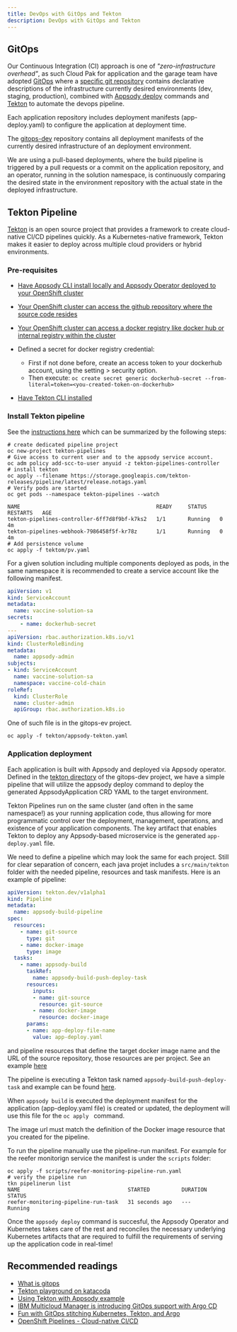 ```yaml
---
title: DevOps with GitOps and Tekton
description: DevOps with GitOps and Tekton
---
```


## GitOps

Our Continuous Integration (CI) approach is one of _"zero-infrastructure overhead"_, as such Cloud Pak for application and the garage team have adopted [GitOps](https://www.gitops.tech/#what-is-gitops) where a [specific git repository](https://github.ibm.com/vaccine-cold-chain/gitops-dev) contains declarative descriptions of the infrastructure currently desired environments (dev, staging, production), combined with [Appsody deploy]() commands and [Tekton](#tekton-pipeline) to automate the devops pipeline.

Each application repository includes deployment manifests (app-deploy.yaml) to configure the application at deployment time.  

The [gitops-dev](https://github.ibm.com/vaccine-cold-chain/gitops-dev) repository contains all deployment manifests of the currently desired infrastructure of an deployment environment.

We are using a pull-based deployments, where the build pipeline is triggered by a pull requests or a commit on the application repository, and an operator, running in the solution namespace, is continuously comparing the desired state in the environment repository with the actual state in the deployed infrastructure.

## Tekton Pipeline

[Tekton](https://tekton.dev/) is an open source project that provides a framework to create cloud-native CI/CD pipelines quickly. As a Kubernetes-native framework, Tekton makes it easier to deploy across multiple cloud providers or hybrid environments.

### Pre-requisites

* [Have Appsody CLI install locally and Appsody Operator deployed to your OpenShift cluster](https://appsody.dev/docs/using-appsody/deploying/)
* [Your OpenShift cluster can access the github repository where the source code resides]()
* [Your OpenShift cluster can access a docker registry like docker hub or internal registry within the cluster]()
* Defined a secret for docker registry credential: 
    * First if not done before, create an access token to your dockerhub account, using the setting > security option.
    * Then execute: `oc create secret generic dockerhub-secret --from-literal=token=<you-created-token-on-dockerhub>`

* [Have Tekton CLI installed](https://github.com/tektoncd/cli#installing-tkn)

### Install Tekton pipeline

See the [instructions here](https://github.com/tektoncd/pipeline/blob/master/docs/install.md) which can be summarized by the following steps:

```shell
# create dedicated pipeline project
oc new-project tekton-pipelines
# Give access to current user and to the appsody service account.
oc adm policy add-scc-to-user anyuid -z tekton-pipelines-controller
# install tekton
oc apply --filename https://storage.googleapis.com/tekton-releases/pipeline/latest/release.notags.yaml
# Verify pods are started
oc get pods --namespace tekton-pipelines --watch

NAME                                           READY     STATUS    RESTARTS   AGE
tekton-pipelines-controller-6ff7d8f9bf-k7ks2   1/1       Running   0          4m
tekton-pipelines-webhook-7986458f5f-kr78z      1/1       Running   0          4m
# Add persistence volume
oc apply -f tektom/pv.yaml
```

For a given solution including multiple components deployed as pods, in the same namespace it is recommended to create a service account like the following manifest.

```yaml
apiVersion: v1
kind: ServiceAccount
metadata:
  name: vaccine-solution-sa
secrets:
    - name: dockerhub-secret
---  
apiVersion: rbac.authorization.k8s.io/v1
kind: ClusterRoleBinding
metadata:
  name: appsody-admin
subjects:
- kind: ServiceAccount
  name: vaccine-solution-sa 
  namespace: vaccine-cold-chain
roleRef:
  kind: ClusterRole
  name: cluster-admin
  apiGroup: rbac.authorization.k8s.io
```

One of such file is in the gitops-ev project. 

```shell
oc apply -f tekton/appsody-tekton.yaml
```


### Application deployment

Each application is built with Appsody and deployed via Appsody operator. Defined in the [tekton directory](https://github.ibm.com/vaccine-cold-chain/gitops-dev/tree/master/tekton) of the gitops-dev project, we have a simple pipeline that will utilize the appsody deploy command to deploy the generated AppsodyApplication CRD YAML to the target environment.

Tekton Pipelines run on the same cluster (and often in the same namespace!) as your running application code, thus allowing for more programmatic control over the deployment, management, operations, and existence of your application components. The key artifact that enables Tekton to deploy any Appsody-based microservice is the generated `app-deploy.yaml` file. 

We need to define a pipeline which may look the same for each project. Still for clear separation of concern, each java projet includes a `src/main/tekton` folder with the needed pipeline, resources and task manifests. Here is an example of pipeline: 

```yaml
apiVersion: tekton.dev/v1alpha1
kind: Pipeline
metadata:
  name: appsody-build-pipeline
spec:
  resources:
    - name: git-source
      type: git
    - name: docker-image
      type: image
  tasks:
    - name: appsody-build
      taskRef:
        name: appsody-build-push-deploy-task
      resources:
        inputs:
        - name: git-source
          resource: git-source
        - name: docker-image
          resource: docker-image
      params:
      - name: app-deploy-file-name
        value: app-deploy.yaml
```

and pipeline resources that define the target docker image name and the URL of the source repository, those resources are per project. See an example [here]()

The pipeline is executing a Tekton task named `appsody-build-push-deploy-task` and example can be found [here](https://raw.githubusercontent.com/appsody/tekton-example/master/appsody-build-push-deploy.yaml). 

When `appsody build` is executed the deployment manifest for the application (app-deploy.yaml file) is created or updated, the deployment will use this file for the `oc apply ` command.

The image url must match the definition of the Docker image resource that you created for the pipeline.

To run the pipeline manually use the pipeline-run manifest. For example for the reefer monitorign service the manifest is under the `scripts` folder:

```shell
oc apply -f scripts/reefer-monitoring-pipeline-run.yaml 
# verify the pipeline run
tkn pipelinerun list
NAME                                  STARTED          DURATION   STATUS
reefer-monitoring-pipeline-run-task   31 seconds ago   ---        Running
```

Once the `appsody deploy` command is succesful, the Appsody Operator and Kubernetes takes care of the rest and reconciles the necessary underlying Kubernetes artifacts that are required to fulfill the requirements of serving up the application code in real-time!

## Recommended readings

* [What is gitops](https://www.gitops.tech/)
* [Tekton playground on katacoda](https://www.katacoda.com/ratrosyu/scenarios/playground)
* [Using Tekton with Appsody example](https://github.com/appsody/tekton-example)
* [IBM Multicloud Manager is introducing GitOps support with Argo CD](https://www.ibm.com/cloud/blog/simplify-and-automate-deployments-using-gitops-with-ibm-multicloud-manager-3-1-2)
* [Fun with GitOps stitching Kubernetes, Tekton, and Argo](https://medium.com/ibm-garage/fun-with-gitops-stitching-kubernetes-tekton-and-argo-ee348afd0b08)
* [OpenShift Pipelines - Cloud-native CI/CD](https://www.openshift.com/learn/topics/pipelines)

